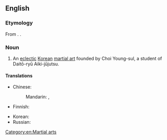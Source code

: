 ==English==
{{wikipedia}}

===Etymology===
From {{bor|en|ko|합기도(合氣道)}}. {{doublet|en|aikido}}.

===Noun===
{{en-noun|-}}

# An [[eclectic]] [[Korean]] [[martial art]] founded by Choi Young-sul, a student of Daitō-ryū Aiki-jūjutsu.

====Translations====
{{trans-top|martial art}}
* Chinese:
*: Mandarin: {{t+|cmn|合氣道|sc=Hani}}, {{t+|cmn|合气道|tr=héqìdào|sc=Hani}}
* Finnish: {{t|fi|hapkido}}
{{trans-mid}}
* Korean: {{t+|ko|합기도(合氣道)}}
* Russian: {{t+|ru|хапкидо́|n}}
{{trans-bottom}}

[[Category:en:Martial arts]]